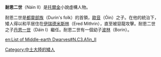 {{Unreferenced|time=2019-03-30T12:14:24+00:00}}
'''耐恩二世'''（Náin II）是[[托爾金|托爾金]]小說虛構人物。

耐恩二世是[[都靈部族|都靈部族]]（Durin's folk）的首領，[[歐音|歐音]]（Óin）之子。在他的統治下，矮人得以和平居住在[[伊瑞德米斯林|伊瑞德米斯林]]（Ered Mithrin），直至被惡龍攻擊。耐恩二世之子[[丹恩一世|丹恩一世]]（Dáin I）繼任。耐恩二世有一個幼子[[波林|波林]]（Borin）。

{{dwarves}}

[[Category:中土大陸的矮人|Category:中土大陸的矮人]]

[[en:List_of_Middle-earth_Dwarves#N.C3.A1in_II|en:List of Middle-earth Dwarves#N.C3.A1in_II]]